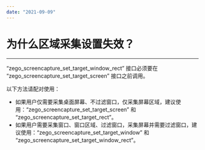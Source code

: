 ```yaml
---
date: "2021-09-09"
---
```

# 为什么区域采集设置失效？
---

“zego_screencapture_set_target_window_rect” 接口必须要在 “zego_screencapture_set_target_screen” 接口之前调用。

<Warning title="注意">


以下方法请配对使用：
- 如果用户仅需要采集桌面屏幕、不过滤窗口，仅采集屏幕区域，建议使用：“zego_screencapture_set_target_screen” 和 “zego_screencapture_set_target_rect”。
- 如果用户需要采集窗口、窗口区域、过滤窗口，采集屏幕并需要过滤窗口，建议使用：“zego_screencapture_set_target_window” 和 “zego_screencapture_set_target_window_rect”。

</Warning>

 